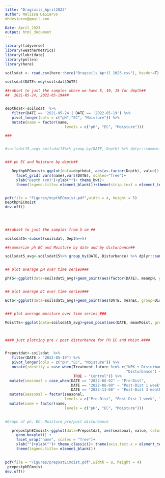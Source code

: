 ```yaml
---
title: "Dragsoils_April2023"
author: Melissa DeSiervo 
mhdesiervo@gmail.com

Date: April 2023 
output: html_document
---
```


```r
library(tidyverse)
library(weathermetrics)
library(lubridate)
library(pollen)
library(here)
```



```r


soilsdat <- read.csv(here::here("Dragsoils_April_2023.csv"), header=T)

soilsdat$DATE<-mdy(soilsdat$DATE)

```




```r

##subset to just the samples where we have 5, 10, 15 for depth##
##	2021-05-24, 2022-05-19###


depthdat<-soilsdat  %>% 
   filter(DATE == '2021-05-24'| DATE == '2022-05-19') %>%
   pivot_longer(cols = c("pH","EC", "Moisture")) %>% 
   mutate(name = factor(name, 
                           levels = c("pH", "EC", "Moisture")))

###


#soilsdat15_avg<-soilsdat15%>% group_by(DATE, Depth) %>% dplyr::summarise(meanpH=mean(pH, na.rm=TRUE),sdpH=sd(pH, na.rm=TRUE),sepH=sd(pH, na.rm=TRUE)/sqrt(n()), n=n(),meanEC=mean(EC, na.rm=TRUE),sdEC=sd(EC, na.rm=TRUE),seEC=sd(EC, na.rm=TRUE)/sqrt(n()), meanMoist=mean(Moisture, na.rm=TRUE),sdMoist=sd(Moisture, na.rm=TRUE),seMoist=sd(Moisture, na.rm=TRUE)/sqrt(n()), n=n())


### ph EC and Moisture by depth## 

   DepthphECmoist<-ggplot(data=depthdat, aes(as.factor(Depth), value)) +      geom_boxplot() +
     facet_grid( vars(name),vars(DATE), scales="free")+
     xlab("Depth (cm)")+ylab("")+ theme_bw()+
     theme(legend.title= element_blank())+theme(strip.text = element_text(hjust = 0.5))


pdf(file = "Figures/depthECmoist.pdf",width = 4, height = 5)
DepthphECmoist
dev.off()
   
   
   
```



```r

##subset to just the samples from 5 cm ##

soilsdat5<-subset(soilsdat, Depth==5)

##summarize ph EC and Moisture by date and by disturbance##

soilsdat5_avg<-soilsdat15%>% group_by(DATE, Disturbance) %>% dplyr::summarise(meanpH=mean(pH, na.rm=TRUE),sdpH=sd(pH, na.rm=TRUE),sepH=sd(pH, na.rm=TRUE)/sqrt(n()), n=n(),meanEC=mean(EC, na.rm=TRUE),sdEC=sd(EC, na.rm=TRUE),seEC=sd(EC, na.rm=TRUE)/sqrt(n()), meanMoist=mean(Moisture, na.rm=TRUE),sdMoist=sd(Moisture, na.rm=TRUE),seMoist=sd(Moisture, na.rm=TRUE)/sqrt(n()), n=n())


## plot average pH over time series###

phTS<-ggplot(data=soilsdat5_avg)+geom_point(aes(factor(DATE), meanpH, group=Disturbance, color=Disturbance))+ylab("Soil pH")+xlab("")+ theme_classic()+ geom_errorbar(aes(x=DATE, ymin=meanpH-sepH, ymax=meanpH+sepH), color="dark gray", size=0.25) 


## plot average EC over time series###

ECTS<-ggplot(data=soilsdat5_avg)+geom_point(aes(DATE, meanEC, group=Disturbance, color=Disturbance))+ylab("Soil EC")+xlab("")+ theme_classic()+ geom_errorbar(aes(x=DATE, ymin=meanEC-seEC, ymax=meanEC+seEC), color="dark gray", size=0.25) 


### plot average moisture over time series ###

MoistTS<-ggplot(data=soilsdat5_avg)+geom_point(aes(DATE, meanMoist, group=Disturbance, color=Disturbance))+ylab("Soil Moisture")+xlab("")+ theme_classic()+ geom_errorbar(aes(x=DATE, ymin=meanMoist-seMoist, ymax=meanMoist+ seMoist), color="dark gray", size=0.25) 



#### just plotting pre / post disturbance for PH EC and Moist ####


Prepostdat<-soilsdat  %>% 
   filter(DATE > "2022-05-19") %>%
   pivot_longer(cols = c("pH","EC", "Moisture")) %>% 
   mutate(identity = case_when(Treatment_future %in% c("NPK + Disturbance", 
                                                       "Disturbance") ~ "Disturbed",
                               TRUE ~ "Control")) %>% 
  mutate(seasonal = case_when(DATE == "2022-08-02" ~ "Pre-Dist",
                              DATE == "2022-08-09" ~ "Post-Dist 1 week",
                              DATE == "2022-11-08" ~ "Post-Dist 3 months")) %>% 
  mutate(seasonal = factor(seasonal, 
                           levels = c("Pre-Dist", "Post-Dist 1 week", "Post-Dist 3 months"))) %>% 
  mutate(name = factor(name, 
                           levels = c("pH", "EC", "Moisture")))
  

#Graph of ph, EC, Moisture pre/post disturbance

   prepostphECmoist<-ggplot(data=Prepostdat, aes(seasonal, value, color = identity)) + 
     geom_boxplot() +
     facet_wrap("name", scales = "free")+
     xlab("")+ylab("")+ theme_classic()+ theme(axis.text.x = element_text(angle = 45, vjust = 0.4, hjust=0.4))+
     theme(legend.title= element_blank())

 
pdf(file = "Figures/prepostECmoist.pdf",width = 8, height = 4)
 prepostphECmoist
dev.off()



```





